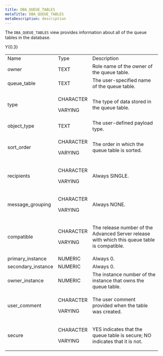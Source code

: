 ```yaml
---
title: DBA_QUEUE_TABLES
metaTitle: DBA_QUEUE_TABLES
metaDescription: description
---
```


The `DBA_QUEUE_TABLES` view provides information about all of the queue
tables in the database.

<div class="tabularcolumns">

Y{0.3}

</div>

<table>
<tbody>
<tr class="odd">
<td>Name</td>
<td>Type</td>
<td>Description</td>
</tr>
<tr class="even">
<td>owner</td>
<td>TEXT</td>
<td>Role name of the owner of the queue table.</td>
</tr>
<tr class="odd">
<td>queue_table</td>
<td>TEXT</td>
<td>The user-specified name of the queue table.</td>
</tr>
<tr class="even">
<td><p>type</p></td>
<td><p>CHARACTER</p>
<p>VARYING</p></td>
<td><p>The type of data stored in the queue table.</p></td>
</tr>
<tr class="odd">
<td>object_type</td>
<td>TEXT</td>
<td>The user-defined payload type.</td>
</tr>
<tr class="even">
<td><p>sort_order</p></td>
<td><p>CHARACTER</p>
<p>VARYING</p></td>
<td><p>The order in which the queue table is sorted.</p></td>
</tr>
<tr class="odd">
<td><p>recipients</p></td>
<td><p>CHARACTER</p>
<p>VARYING</p></td>
<td><p>Always SINGLE.</p></td>
</tr>
<tr class="even">
<td><p>message_grouping</p></td>
<td><p>CHARACTER</p>
<p>VARYING</p></td>
<td><p>Always NONE.</p></td>
</tr>
<tr class="odd">
<td><p>compatible</p></td>
<td><p>CHARACTER</p>
<p>VARYING</p></td>
<td><p>The release number of the Advanced Server release with which this queue table is compatible.</p></td>
</tr>
<tr class="even">
<td>primary_instance</td>
<td>NUMERIC</td>
<td>Always 0.</td>
</tr>
<tr class="odd">
<td>secondary_instance</td>
<td>NUMERIC</td>
<td>Always 0.</td>
</tr>
<tr class="even">
<td>owner_instance</td>
<td>NUMERIC</td>
<td>The instance number of the instance that owns the queue table.</td>
</tr>
<tr class="odd">
<td><p>user_comment</p></td>
<td><p>CHARACTER</p>
<p>VARYING</p></td>
<td><p>The user comment provided when the table was created.</p></td>
</tr>
<tr class="even">
<td><p>secure</p></td>
<td><p>CHARACTER</p>
<p>VARYING</p></td>
<td><p>YES indicates that the queue table is secure; NO indicates that it is not.</p></td>
</tr>
</tbody>
</table>
